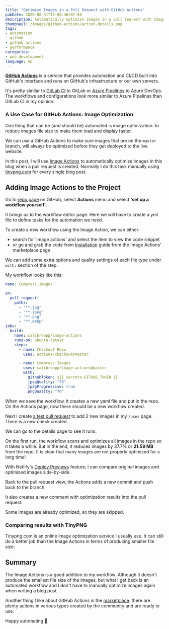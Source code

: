 ```yaml
---
title: "Optimize Images in a Pull Request with GitHub Actions"
pubDate: 2020-08-31T15:06:46+07:00
description: Automatically optimize images in a pull request with Image Actions
thumbnail: /images/github-actions/action-details.png
tags:
- automation
- github
- github actions
- performance
categories:
- web development
language: en
---
```


[**GitHub Actions**](https://github.com/features/actions) is a service that provides automation and CI/CD built into GitHub's interface
and runs on GitHub's infrastructure or our own servers.

It's pretty similar to [GitLab CI](https://about.gitlab.com/stages-devops-lifecycle/continuous-integration/) to GitLab
or [Azure Pipelines](https://azure.microsoft.com/en-us/services/devops/pipelines/) to Azure DevOps.
The workflows and configurations look more similar to Azure Pipelines than GitLab CI in my opinion.

### A Use Case for GitHub Actions: Image Optimization

One thing that can be (and should be) automated is image optimization: to reduce images file size to make them load and display faster.

We can use a GitHub Actions to make sure images that are on the `master` branch, will always be optimized
before they get deployed to the live website.

In this post, I will use [Image Actions](https://github.com/marketplace/actions/image-actions) to automatically optimize images
in this blog when a pull request is created.
Normally I do this task manually using [tinypng.com](https://tinypng.com/) for every single blog post.

## Adding Image Actions to the Project

Go to [repo page](https://github.com/armno/blog) on GitHub, select **Actions** menu and select **'set up a workflow yourself'**.

<Picture
  src="/images/github-actions/actions-tab.png"
  alt="Actions page on GitHub repo"
  width="868"
/>

It brings us to the workflow editor page.
Here we will have to create a yml file to define tasks for the automation we need.

<Picture
  src="/images/github-actions/workflow-editor.png"
  alt="Workflow editor page"
  width="717"
/>

To create a new workflow using the Image Action, we can either:

- search for 'image actions' and select the item to view the code snippet
- or go and grab the code from [Installation](https://github.com/marketplace/actions/image-actions#installation) guide from the Image Actions' marketplace page

<Picture
  src="/images/github-actions/search-image-actions.png"
  alt="Search for Image Actions"
  width="365"
/>

We can add some extra options and quality settings of each file type under `with:` section of the step.

My workflow looks like this:

```yaml
name: Compress images

on:
  pull_request:
    paths:
      - "**.jpg"
      - "**.jpeg"
      - "**.png"
      - "**.webp"
jobs:
  build:
    name: calibreapp/image-actions
    runs-on: ubuntu-latest
    steps:
      - name: Checkout Repo
        uses: actions/checkout@master

      - name: Compress Images
        uses: calibreapp/image-actions@master
        with:
          githubToken: ${{ secrets.GITHUB_TOKEN }}
          jpegQuality: "70"
          jpegProgressive: true
          pngQuality: "70"
```

When we save the workflow, it creates a new yaml file and put in the repo.
On the Actions page, now there should be a new workflow created.

<Picture
  src="/images/github-actions/empty-action.png"
  alt="Workflow is create on the Actions page"
  width="1174"
/>

Next I create [a test pull request](https://github.com/armno/blog/pull/169) to add 2 new images in my `/uses` page.
There is a new check created.

<Picture
  src="/images/github-actions/running-actions-in-pr.png"
  alt="A new pull request is created"
  width="944"
/>

We can go to the details page to see it runs.

<Picture
  src="/images/github-actions/action-details.png"
  alt="Action details"
  width="1440"
/>

On the first run, the workflow scans and optimizes all images in the repo so it takes a while.
But in the end, it reduces images by 37.7% or **21.59 MB** from the repo.
It is clear that many images are not properly optimized for a long time!

With Netlify's [Deploy Previews](https://armno.in.th/2018/09/02/netlify-deploy-preview/) feature,
I can compare original images and optimized images side-by-side.

<Picture
  src="/images/github-actions/optimized-images-preview.jpg"
  alt="Comparing original and optimized images"
  width="1000"
/>

Back to the pull request view, the Actions adds a new commit and push back to the branch.

<Picture
  src="/images/github-actions/new-commit-added-by-action.png"
  alt="new commit created by github actions"
  width="459"
/>

It also creates a new comment with optimization results into the pull request.

<Picture
  src="/images/github-actions/optimize-results.png"
  alt="Results of image optimization is added into the pull request"
  width="935"
/>

Some images are already optimized, so they are skipped.

<Picture
  src="/images/github-actions/already-optimized-images.png"
  alt="Some images are already optimized"
  width="894"
/>

### Comparing results with TinyPNG

Tinypng.com is an online image optimization service I usually use.
It can still do a better job than the Image Actions in terms of producing smaller file size.

<Picture
  src="/images/github-actions/vs-tinypng.png"
  alt="Comparing results with images optimized by tinypng.com"
  width="866"
  caption="Comparing results - Top: Image Actions. Bottom: tinypng.com"
/>


## Summary

The Image Actions is a good addition to my workflow.
Although it doesn't produce the smallest file size of the images,
but what I get back is an automated workflow and I don't have to manually optimize images again
when writing a blog post.

Another thing I like about GitHub Actions is the [marketplace](https://github.com/marketplace?type=actions):
there are plenty actions in various types created by the community
and are ready to use.

Happy automating 🦾.



